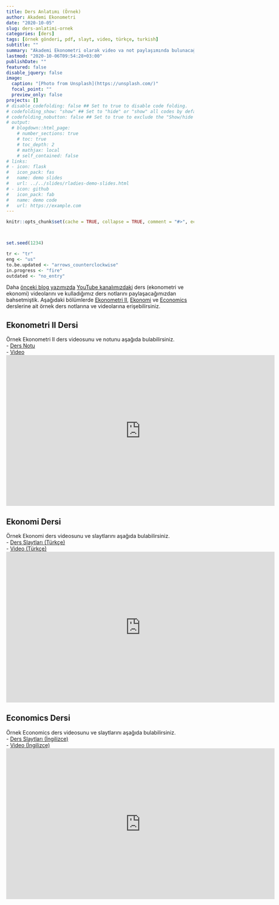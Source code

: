 ```yaml
---
title: Ders Anlatımı (Örnek)
author: Akademi Ekonometri
date: "2020-10-05"
slug: ders-anlatimi-ornek
categories: [ders]
tags: [örnek gönderi, pdf, slayt, video, türkçe, turkish]
subtitle: ""
summary: "Akademi Ekonometri olarak video va not paylaşımında bulunacağımız derslerle ilgili kısa bir ön gösterim yapalım dedik."
lastmod: "2020-10-06T09:54:28+03:00"
publishDate: ""
featured: false
disable_jquery: false
image:
  caption: "[Photo from Unsplash](https://unsplash.com/)"
  focal_point: ""
  preview_only: false
projects: []
# disable_codefolding: false ## Set to true to disable code folding.
# codefolding_show: "show" ## Set to "hide" or "show" all codes by default.
# codefolding_nobutton: false ## Set to true to exclude the "Show/hide all" button.
# output:
  # blogdown::html_page:
    # number_sections: true
    # toc: true
    # toc_depth: 2
    # mathjax: local
    # self_contained: false
# links:
# - icon: flask
#   icon_pack: fas
#   name: demo slides
#   url: ../../slides/rladies-demo-slides.html
# - icon: github
#   icon_pack: fab
#   name: demo code
#   url: https://example.com
---
```


```r
knitr::opts_chunk$set(cache = TRUE, collapse = TRUE, comment = "#>", echo = TRUE, engine = "R", error = FALSE, eval = TRUE, fig.align = "center", fig.height = 5, fig.width = 7, out.width = "100%", highlight = TRUE, include = TRUE, message = TRUE, prompt = FALSE, purl = TRUE, results = "markup", rows.print = 5, strip.white = TRUE, tidy = FALSE, tidy.opts = list(width.cutoff = 80), warning = TRUE)
```
```r

```
```r

```
```r
set.seed(1234)
```
```r
tr <- "tr"
eng <- "us"
to.be.updated <- "arrows_counterclockwise"
in.progress <- "fire"
outdated <- "no_entry"
```

Daha [önceki blog yazımızda](/post/yakinda-yayindayiz/) [YouTube kanalımızdaki](https://www.youtube.com/c/AkademiEkonometri) ders (ekonometri ve ekonomi) videolarını ve kulladığımız ders notlarını paylaşacağımızdan bahsetmiştik. Aşağıdaki bölümlerde [Ekonometri II](/courses/ekonometri-ii/), [Ekonomi](/courses/ekonomi/) ve [Economics](/courses/economics/) derslerine ait örnek ders notlarına ve videolarına erişebilirsiniz.

## Ekonometri II Dersi
Örnek Ekonometri II ders videosunu ve notunu aşağıda bulabilirsiniz.  
- [Ders Notu](Ekonometri_II - Hafta 1 (Kara).pdf)  
- [Video](https://youtu.be/cGjkSr9Woe0?list=PLGdlUqXbpitlL_CbPiev5Lu0j3dKvQq7x)  
<iframe width="720" height="405" src="https://www.youtube.com/embed/cGjkSr9Woe0?list=PLGdlUqXbpitlL_CbPiev5Lu0j3dKvQq7x" frameborder="0" allow="accelerometer; autoplay; encrypted-media; gyroscope; picture-in-picture" allowfullscreen></iframe>  

## Ekonomi Dersi
Örnek Ekonomi ders videosunu ve slaytlarını aşağıda bulabilirsiniz.  
- [Ders Slaytları (Türkçe)](Ekonomi - Hafta 1 (Kara).pptx)  
- [Video (Türkçe)](https://youtu.be/2X_-CiNAr6w?list=PLGdlUqXbpitn_vnaxzj2qx18n5f4P7qch)  
<iframe width="720" height="405" src="https://www.youtube.com/embed/2X_-CiNAr6w?list=PLGdlUqXbpitn_vnaxzj2qx18n5f4P7qch" frameborder="0" allow="accelerometer; autoplay; encrypted-media; gyroscope; picture-in-picture" allowfullscreen></iframe>  

## Economics Dersi
Örnek Economics ders videosunu ve slaytlarını aşağıda bulabilirsiniz.  
- [Ders Slaytları (İngilizce)](Economics - Week 1 (Kara).pptx)  
- [Video (İngilizce)](https://youtu.be/rEZfMve6Vm0?list=PLGdlUqXbpitlXmYoB4LUc2dnnI1OPAhHg)  
<iframe width="720" height="405" src="https://www.youtube.com/embed/rEZfMve6Vm0?list=PLGdlUqXbpitlXmYoB4LUc2dnnI1OPAhHg" frameborder="0" allow="accelerometer; autoplay; encrypted-media; gyroscope; picture-in-picture" allowfullscreen></iframe>  

